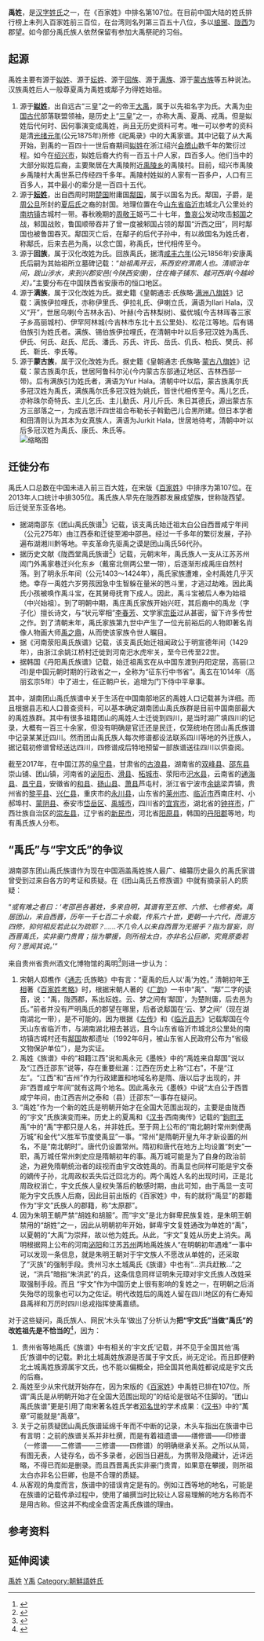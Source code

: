'''禹姓'''，是[[汉姓|汉字姓氏]]之一，在《百家姓》中排名第107位。在目前中国大陆的姓氏排行榜上未列入百家姓前三百位，在台湾则名列第三百五十八位，多以[[琅琊|琅琊]]、[[陇西|陇西]]为郡望。如今部分禹氏族人依然保留有参加大禹祭祀的习俗。{{姓氏
|姓氏=禹
|拼音=Yǔ
|南京官話=ü<sup>3</sup>
|中国大陆=Yu
|台湾=
|香港=
|澳门=
|新加坡=
|马来西亚=
|越南=Vũ
|韩国=우
|反切=
|同音字=雨
|堂号=敦伦堂、惜阴堂、十起堂
|郡望=[[陇西郡|陇西郡]]
}}

== 起源 ==
禹姓主要有源于[[姒姓|姒姓]]、源于[[妘姓|妘姓]]、源于[[回族|回族]]、源于[[满族|满族]]、源于[[蒙古族|蒙古族]]等五种说法。汉族禹姓后人一般尊夏禹为禹姓或鄅子为得姓始祖。
# 源于'''[[姒姓|姒姓]]'''，出自远古“三皇”之一的帝王[[禹|大禹]]，属于以先祖名字为氏。大禹为[[中国历史|中国古代]]部落联盟领袖，是历史上“[[三皇五帝|三皇]]”之一，亦称大禹、夏禹、戎禹。但是姒姓后代何时、因何事演变成禹姓，尚且无历史资料可考。唯一可以参考的资料是清[[1875年|光绪元年]](公元1875年)所修《祀禹录》中的大禹家谱。其中记载了从大禹开始，到禹的一百四十一世后裔期间[[姒姓|姒姓]]在浙江绍兴[[会稽山|会稽山]]数千年的繁衍过程。如今在[[绍兴市|绍兴市]]，姒姓后裔大约有一百五十户人家，四百多人。他们当中的大部分姒姓后裔，主要聚居在大禹陵附近[[禹王乡|禹陵乡]]的禹陵村。目前，绍兴市禹陵乡禹陵村大禹世系已传经四千多年。禹陵村姓姒的人家有一百多户，人口有三百多人，其中最小的辈分是一百四十五代。 
# 源于'''[[妘姓|妘姓]]'''，出自西周时期[[楚国|楚国]]附庸国[[鄅国|鄅国]]，属于以国名为氏。鄅国，子爵，是[[周公旦|周公旦]]所封的[[夏朝|夏后氏]]之裔的封国。地理位置在今[[临沂市|山东省临沂市]]城北八公里处的[[南坊镇|南坊镇]]古城村一带。春秋晚期的[[周敬王|周敬王]]姬丐二十七年，[[魯哀公|鲁哀公]]发动攻击[[邾国|邾国]]之战，邾国战败，鲁国顺带吞并了曾一度被邾国占领的鄅国“沂西之田”，同时鄅国也被鲁国吞灭。鄅国灭亡后，在鄅子的后代子孙中，有以故国名为姓氏者，称鄅氏，后来去邑为禹，以念亡国，称禹氏，世代相传至今。
# 源于'''回族'''，属于汉化改姓为氏。回族禹氏，据清[[咸豐六年|咸丰六年]](公元1856年)安康禹氏后嗣为其始祖所立墓碑记载：“''始祖禹开云，系西安府渭南人也。清顺治年间，跋山涉水，来到兴郡安邑(今陕西安康)，住在梅子铺东、越河西岸(今越岭关)。''”主要分布在中国陕西省安康市的恒口地区。
# 源于'''满族'''，属于汉化改姓为氏。据史籍《皇朝通志·氏族略·[[滿族八大姓|满洲八旗姓]]》记载：满族伊拉哩氏，亦称伊里氏、伊拉礼氏、伊喇立氏，满语为Ilari Hala，汉义“开”，世居乌喇(今吉林永吉)、叶赫(今吉林梨树)、蜚优城(今吉林珲春三家子乡高丽城村)、伊罕阿林城(今吉林市东北十五公里处)、松花江等地。后有锡伯族引为姓氏者。满族、锡伯族伊拉哩氏，在清朝中叶以后多冠汉姓为禹氏、伊氏、何氏、赵氏、尼氏、潘氏、苏氏、许氏、岳氏、仉氏、柏氏、樊氏、郝氏、靳氏、李氏等。
# 源于'''蒙古族'''，属于汉化改姓为氏。据史籍《皇朝通志·氏族略·[[蒙古八旗|蒙古八旗姓]]》记载：蒙古族禹尔氏，世居阿鲁科尔沁(今内蒙古东部通辽地区、吉林西部一带)。后有满族引为姓氏者，满语为Yur Hala。清朝中叶以后，蒙古族禹尔氏多冠汉姓为禹氏，满族禹尔氏多冠汉姓为姚氏，皆世代相传至今。禹儿乞氏，亦称珠尔奇特氏、主儿乞氏、主儿勤氏、月儿斤氏、朱日其德氏，源出蒙古东方三部落之一，为成吉思汗四世祖合布勒长子斡勤巴儿合黑所建。但日本学者和田清则认为其本为女真族人，满语为Jurkit Hala，世居地待考，清朝中叶以后多冠汉姓为禹氏、康氏、朱氏等。<br>[[File:鄅国遗址.jpg|缩略图]]

== 迁徙分布 ==
禹氏人口总数在中国未进入前三百大姓，在宋版《[[百家姓|百家姓]]》中排序为第107位。在2013年人口统计中排305位。禹氏族人早先在陇西郡发展成望族，世称陇西望。后迁徙至东亚各地。
* 据湖南邵东《团山禹氏族谱<ref>{{Cite book|url=|title=《团山禹氏五修家谱》|last=现藏中华人民共和国湖南省邵阳市邵东县团山镇禹氏祠堂|first=|date=|publisher=团山禹氏五修族谱委员会|year=1995|isbn=|location=|pages=|language=zh|chapter=}}</ref>》记载，该支禹氏始迁祖太白公自西晋咸宁年间（公元275年）由江西泰和迁徙至湘中邵邑。经过一千多年的繁衍发展，子孙遍布湖湘川黔等地。辛亥革命先驱禹之谟是团山禹氏56代孙。
* 据历史文献《陇西堂禹氏族谱<ref>{{Cite book|title=《陇西堂禹氏族谱》|last=|first=|publisher=清朝年间木刻活字印本|year=|isbn=|location=现藏中华人民共和国江苏省兴化市禹庄家祠|pages=}}</ref>》记载，元朝末年，禹氏族人一支从江苏苏州阊门外禹家巷迁兴化东乡（戴窑北侧两公里一带），后逐渐形成禹庄自然村落。到了明永乐年间（公元1403～1424年），禹氏家族遭难，全村禹姓几乎灭绝。幸存一禹姓六岁男孩因急中生智躲在量米的笆斗里，才逃过劫难。因此禹氏小孩被唤作禹斗宝，在其舅母抚育下成人。因此，禹斗宝被后人奉为始祖（中兴始祖）。到了明朝中期，禹庄禹氏家族开始兴旺，其后裔中的禹龙（字子化）擅长诗文，与“状元宰相”[[李春芳|李春芳]]、文学家[[宗臣|宗臣]]过从甚密，留下许多传世之作。到了清朝末年，禹氏家族第九世中产生了一位光前裕后的人物即著名肖像人物画大师[[禹之鼎|禹之鼎]]，从而使该家族令世人瞩目。
* 据《河南荥阳禹氏族谱》记载，该支禹氏始迁祖闻政公于明宣德年间（1429年），由浙江余姚江桥村迁徙到河南汜水虎牢关，至今已传至22世。
* 据韩国《丹阳禹氏族谱》记载，始迁祖禹玄在从中国东渡到丹阳定居，高丽(고려)是中国元朝时期的行政省之一，全称为“征东行中书省”。禹玄在1014年（高丽玄宗5年）中了进士，任正朝户长，追增为门下侍中平章事。
其中，湖南团山禹氏族谱中关于生活在中国南部地区的禹姓人口记载甚为详细。而且根据县志和人口普查资料，可以基本确定湖南团山禹氏族群是目前中国南部最大的禹姓族群。其中有很多祖籍团山的禹姓人士迁徙到四川，是当时湖广填四川的记录，大概有一百三十余家，但没有明确是官迁还是民迁，仅笼统地在团山禹氏族谱中记录某某迁四川。然而团山禹氏族人每次修谱都设法联系四川等地的外迁族人，据记载初修谱曾经送达四川，四修谱成后特地预留一部族谱送往四川以供查阅。

截至2017年，在中国江苏的[[阜宁县|阜宁县]]，甘肃省的[[古浪县|古浪县]]，湖南省的[[双峰县|双峰县]]、[[邵东县|邵东县]]崇山铺、团山镇，河南省的[[泌阳县|泌阳市]]、[[滑县|滑县]]、[[柘城县|柘城市]]、荥阳市[[汜水縣|汜水县]]，云南省的[[通海县|通海县]]、[[昌宁县|昌宁县]]，安徽省的[[和县|和县]]、[[砀山县|砀山县]]、[[萧县|萧县]]芦屯村，浙江省宁波市[[余姚市|余姚]]梁弄镇，贵州省的[[黎平县|黎平县]]、[[兴仁县|兴仁县]]，重庆市的[[永川区|永川县]]，山东省的[[莱州市|莱州市]]、[[临沂市|临沂市]]西南庄村、小郝埠村、[[蒙阴县|蒙阴县]]、泰安市[[岱岳区|岱岳区]]、[[禹城市|禹城市]]，四川省的[[宜宾市|宜宾市]]，湖北省的[[钟祥市|钟祥市]]，广西壮族自治区的[[崇左市|崇左县]]，辽宁省的[[新民市|新民市]]，河北省[[阳原县|阳原县]]，韩国的[[丹阳郡_(韩国)|丹阳郡]]等地，均有禹氏族人分布。

== “禹氏”与“宇文氏”的争议 ==
湖南邵东团山禹氏族谱作为现在中国涵盖禹姓族人最广、编纂历史最久的禹氏家谱曾受到过来自各方的考证和质疑。在《团山禹氏五修族谱》中就有摘录前人的质疑：

“''或有难之者曰：‘考邵邑各著姓，多来自明，其谱有至五修、六修、七修者矣。禹居团山，来自西晋，历年一千七百二十余载，传系六十世，更朝一十六代，而谱方四修，抑何相反若此以为疏耶？……不几令人以来自西晋为无据乎？指为冒妄，则西晋禹氏，实非豪门贵胄；指为攀援，则所祖太白，亦非名公巨卿，究竟原委若何？愿闻其说。''’”

来自贵州省贵州酒文化博物馆的禹明<ref>{{Cite web|url=http://yujz.zhjp.net/WebModeC/CdDetail.asp?Cid=15764|title=禹氏宗亲网|accessdate=2017-10-29|work=yujz.zhjp.net|archive-url=https://web.archive.org/web/20171030003011/http://yujz.zhjp.net/WebModeC/CdDetail.asp?Cid=15764|archive-date=2017-10-30|dead-url=yes}}</ref>则进一步认为：
# 宋朝人郑樵作《[[通志|通志]]·氏族略》中有言：“夏禹的后人以‘禹’为姓。” 清朝初年[[王相|王相]]著《[[百家姓|百家姓考略]]》时，根据宋朝人著的《[[廣韻|广韵]]》一书中“禹”、“鄅”二字的读音，说：“禹，陇西郡，系出妘姓。云、梦之间有‘鄅国’，为楚附庸，后去邑为氏。”前者并没有严明禹氏的郡望在哪里，后者说鄅国在‘云、梦之间’（现在湖南湖北一带），是不可能的。因为根据《[[左传|左传]]》和《[[临沂县|临沂县志]]》记载鄅国在今天山东省临沂市，与湖南湖北相去甚远，且今山东省临沂市城北8公里处的南坊镇古城村还有[[鄅国|鄅国]]故都遗址（1992年6月，被山东省人民政府公布为“省级文物保护单位”），是为实证。
# 禹姓《族谱》中的“祖籍江西”说和禹永元《墨帙》中的“禹姓来自鄅国”说以及“江西迁邵东”说等，存在重要纰漏：江西在历史上称“江右”，不是“江左”。“江西”和“吉州”作为行政建置和地域名称是隋、唐以后才出现的，并非“西晋咸宁年间”就有这两个地名。因此禹永元《墨帙》中说“太白公于西晋咸宁年间，由江西吉州之泰和（县）迁邵东”一事存在疑问。
# “禹姓”作为一个新的姓氏是明朝开始才在全国大范围出现的，主要是由陇西的“宇文”氏族演变而来。历史上的夏禹和《[[汉书|汉书]]·西南夷传》记载的“[[鉤町王禹|鉤町王]]禹”中的“禹”字都只是人名，并非姓氏。至于网上公布的“南北朝时常州刺使禹万城”和金代“义胜军节度使禹显”一事。“常州”是隋朝开皇九年才新设置的州名，不是“南北朝时”。唐代仍设置常州。隋初和唐代在地方上均设置“刺史”一职，禹万城任常州刺史应是隋朝初年的事。禹万城可能是为了自身的政治前途，为避免隋朝统治者的歧视而由宇文改姓禹的。而禹显也同样可能是宇文泰的嫡传子孙，北周政权丢失后迁回北方的。两个禹姓人名的出现时间，正是北周政权消亡，宇文氏族人皇权失落后的敏感时期，由此可知，由于禹显一支可能为宇文氏族人后裔，因此目前出版的《百家姓》中，有的就将“禹显”的郡籍作为“宇文”氏族人的郡籍，称“太原郡”。
# 因为朱明王朝严禁“胡姓和胡服”。而“宇文”是北方鲜卑民族复姓，是朱明王朝禁用的“胡姓”之一，因此从明朝初年开始，鲜卑宇文复姓通改为单姓的“禹”，以夏朝的“大禹”为崇拜，故以他为姓氏。从此，“宇文”复姓从历史上消失。禹明根据网上公布的河南[[泌阳县|泌阳]]和江苏[[苏州市|苏州]]两地禹姓族人“在明朝初年遇难”一事中可以发现一条信息，就是朱明王朝对于宇文族人不愿改从单姓的，还采取了“灭族”的强制手段。贵州习水土城禹氏《族谱》中也有“…洪兵赶散…”之说，“洪兵”暗指“朱洪武”的兵，这条信息同样证明朱元璋对宇文氏族人改姓采取强制手段。而且 “宇文”作为中国历史上很有影响的复姓之一，在明朝之后消失殆尽的现象也可以为之佐证。明代改姓后的禹姓人留在四川地区的有仁寿知县禹祥和万历时四川总戎指挥使禹嘉绩。
对于这些疑问，禹氏族人、网民‘木头车’做出了分析认为'''把“宇文氏”当做“禹氏”的改姓祖先是不恰当的'''<ref>{{Cite web|url=http://blog.sina.com.cn/s/blog_4c0d67730102w1tk.html|title=中华禹氏源流问题免弹——评禹明先先生的“臆想考证法”_木头车_新浪博客|accessdate=2017-10-29|work=blog.sina.com.cn}}</ref>，因为：
#  贵州省等地禹氏《族谱》中有相关的‘宇文氏’记载，并不见于全国其他‘禹氏’族谱中的记载。黔北土城禹姓族源是否属于宇文氏，尚无定论。而且即便黔北土城禹姓族源属宇文氏，也不能以偏概全，把全国其他禹姓都说成是宇文氏的后裔。
# 禹姓至少从宋代就开始存在，因为宋版的《[[百家姓|百家姓]]》中禹姓已排在107位。所谓“禹氏是从明朝开始才在全国大范围出现的”的结论是很站不住脚的。“团山禹氏族谱”更是引用了南宋著名姓氏学者[[邓名世|邓名世]]的学术成果：《[[汉书|汉书]]》中的“萭章”可能就是“禹章”。
# 关于之前质疑团山禹氏族谱延绵千年而不中断的记录，木头车指出在族谱中已有言明：之前的族谱关系并非杜撰，而是有着祖遗谱——缮修谱——印修谱（一修谱——二修谱——三修谱——四修谱）的明确继承关系。之所以从简，有图无表，人徒存名，齿不多录者，必因当日避乱，为携带及隐藏计，近详远略，不得已而如是删录。而且西晋禹氏实非豪门贵胄，如果意在攀援，则所祖太白亦非名公巨卿，也是不合理的质疑。
# 从客观的角度而言，族谱中的错误肯定是有的。例如江西等地的地名，可能是在族谱的记载传承过程中，使用了编撰当时比较让人容易理解的地方名称而不是用古称。但这并不构成全盘否定禹氏族谱的理由。<br>

== 参考资料 ==
{{reflist}}

== 延伸阅读 ==
{{Wikisource further reading}}
[[Category:禹姓|]]
[[Category:漢姓|Y禹]]
[[Category:朝鮮語姓氏|Category:朝鮮語姓氏]]